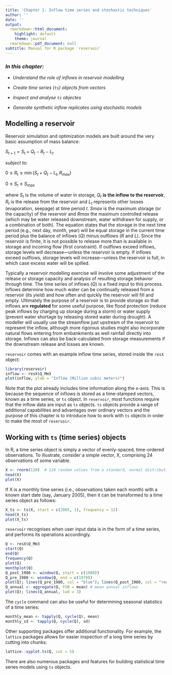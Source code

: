 ```yaml
---
title: 'Chapter 1: Inflow time series and stochastic techniques'
author: ''
date: ''
output:
  rmarkdown::html_document:
    highlight: default
    theme: journal
  rmarkdown::pdf_document: null
subtitle: Manual for R package `reservoir`
---
```


### *In this chapter:*

* *Understand the role of inflows in reservoir modelling*

* *Create time series (`ts`) objects from vectors*

* *Inspect and analyse `ts` objectes*

* *Generate synthetic inflow replicates using stochastic models*

## Modelling a reservoir

Reservoir simulation and optimization models are built around the very basic assumption of mass balance:

$S_{t+1} = S_{t} + Q_{t} - R_{t} - L_{t}$

_subject to:_

$0 \le R_{t} \le \min(S_{t} + Q_{t} - L_{t}, R_{max})$

$0 \le S_{t} \le S_{max}$


where $S_{t}$ is the volume of water in storage, $Q_{t}$ __is the inflow to the reservoir__, $R_{t}$ is the release from the reservoir and $L_{t}$ represents other losses (evaporation, seepage) at time period $t$. $S{max}$ is the maximum storage (or the capacity) of the reservoir and $R{max}$ the maximum controlled release (which may be water released downstream, water withdrawn for supply, or a combination of both). The equation states that the storage in the next time period (e.g., next day, month, year) will be equal storage in the current time period plus the balance of inflows ($Q$) minus outflows ($R$ and $L$). Since the reservoir is finite, it is not possible to release more than is available in storage and incoming flow (first constraint). If outflows exceed inflows, storage levels will decrease---unless the reservoir is empty. If inflows exceed outflows, storage levels will increase---unless the reservoir is full, in which case excess water will be spilled. 

Typically a reservoir modelling exercise will involve some adjustment of the release or storage capacity and analysis of resulting storage behavior through time. The time series of inflows ($Q$) is a fixed input to this process. Inflows determine how much water can be continually released from a reservoir (its *yield*) and how often and quickly the reservoir will fill and empty. Ultimately the purpose of a reservoir is to provide storage so that inflows are __regulated__ for some useful purpose, like flood protection (reduce peak inflows by charging up storage during a storm) or water supply (prevent water shortage by releasing stored water during drought). A modeller will usually use the streamflow just upstream of the reservoir to represent the inflow, although more rigorous studies might also incorporate natural flows entering from embankments as well rainfall directly into storage. Inflows can also be back-calculated from storage measurements if the downstream release and losses are known.

`reservoir` comes with an example inflow time series, stored inside the `resX` object:

```r
library(reservoir)
inflow <- resX$Q_Mm3
plot(inflow, ylab = "Inflow (Million cubic meters)")
```

Note that the plot already includes time information along the x-axis. This is because the sequence of inflows is stored as a time-stamped vectors, known as a time series, or `ts` object. In `reservoir`, most functions require that the inflow data are input as `ts` objects. `ts` objects provide a range of additional capabilities and advantages over ordinary vectors and the purpose of this chapter is to introduce how to work with `ts` objects in order to make the most of `reservoir`.

## Working with `ts` (time series) objects

In R, a time series object is simply a vector of evenly-spaced, time-ordered observations. To illustrate, consider a simple vector, X, comprising 24 observations of some variable.

```r
X <- rnorm(120)  # 120 random values from a standard, normal distribution
head(X)
plot(X)
```

If X is a monthly time series (i.e., observations taken each month) with a known start date (say, January 2005), then it can be transformed to a time series object as follows:

```r
X_ts <- ts(X, start = c(2005, 1), frequency = 12)
head(X_ts)
plot(X_ts)
```


`reservoir` recognises when user input data is in the form of a time series, and performs its operations accordingly. 

```r
Q <- resX$Q_Mm3
start(Q)
end(Q)
frequency(Q)
plot(Q)
monthplot(Q)
Q_post_1980 <- window(Q, start = c(1980))
Q_pre_1980 <- window(Q, end = c(1979))
plot(Q); lines(Q_pre_1980, col = "blue"); lines(Q_post_1980, col = "red")
Q_annual <- aggregate(Q, FUN = mean) # mean annual inflows
plot(Q); lines(Q_annual, lwd = 3)
```

The `cycle` command can also be useful for determining seasonal statistics of a time series:

```r
monthly_mean <- tapply(Q, cycle(Q), mean)
monthly_sd <- tapply(Q, cycle(Q), sd)
```

Other supporting packages offer additional functionality. For example, the `lattice` packages allows for easier inspection of a long time series by cutting into chunks:

```r
lattice::xyplot.ts(Q, cut = 5)
```

There are also numerous packages and features for building statistical time series models using `ts` objects.




